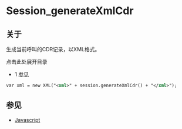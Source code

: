 # Session_generateXmlCdr

## 关于

生成当前呼叫的CDR记录，以XML格式。

点击此处展开目录

* 1 [参见](#-freeswitch--session_generatexmlcdr-)

```xml
var xml = new XML("<xml>" + session.generateXmlCdr() + "</xml>");
```

## 参见

* [Javascript](../index.mdx#api)